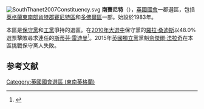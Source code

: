 [[File:SouthThanet2007Constituency.svg|right]]
'''南賽尼特'''（{{lang-en|South Thanet}}），[[英國|英國]][[英國國會|國會]]一郡選區，包括[[英格蘭|英格蘭]][[東南英格蘭|東南部]][[肯特郡|肯特郡]][[賽尼特區|賽尼特區]]和[[多佛爾區|多佛爾區]]一部。始設於1983年。

本區是[[保守黨_(英國)|保守黨]]和[[工黨_(英國)|工黨]]爭持的選區。在[[2010年英國大選|2010年大選中]]保守黨的[[羅拉·桑迪斯|羅拉·桑迪斯]]以48.0%選票擊敗尋求連任的[[斯蒂芬·雷迪曼|斯蒂芬·雷迪曼]]<ref name="">{{cite news
|publisher=[[英國廣播公司|英國廣播公司]]
|date=2010年5月7日
|title=Election 2010/Constituency/South Thanet
|url=http://news.bbc.co.uk/1/shared/election2010/results/constituency/e23.stm
|accessdate=2010年6月15日
|archive-date=2017年9月5日
|archive-url=https://web.archive.org/web/20170905021243/http://news.bbc.co.uk/1/shared/election2010/results/constituency/e23.stm
|dead-url=no
}}</ref>。2015年[[英國獨立黨|英國獨立黨]]黨魁[[奈傑爾·法拉奇|奈傑爾·法拉奇]]在本區挑戰保守黨人失敗。

==参考文献==
<div class="references-small">
<references></references>
</div>
{{英國國會選區 (東南英格蘭)}}
{{DEFAULTSORT:Thanet South}}
[[Category:英國國會選區_(東南英格蘭)|Category:英國國會選區 (東南英格蘭)]]